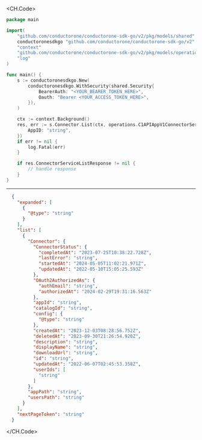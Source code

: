 
<CH.Code>
```go List.go
package main

import(
	"github.com/conductorone/conductorone-sdk-go/v2/pkg/models/shared"
	conductoronesdkgo "github.com/conductorone/conductorone-sdk-go/v2"
	"context"
	"github.com/conductorone/conductorone-sdk-go/v2/pkg/models/operations"
	"log"
)

func main() {
    s := conductoronesdkgo.New(
        conductoronesdkgo.WithSecurity(shared.Security{
            BearerAuth: "<YOUR_BEARER_TOKEN_HERE>",
            Oauth: "Bearer <YOUR_ACCESS_TOKEN_HERE>",
        }),
    )

    ctx := context.Background()
    res, err := s.Connector.List(ctx, operations.C1APIAppV1ConnectorServiceListRequest{
        AppID: "string",
    })
    if err != nil {
        log.Fatal(err)
    }

    if res.ConnectorServiceListResponse != nil {
        // handle response
    }
}
```
---

```json Example Response
  {
    "expanded": [
      {
        "@type": "string"
      }
    ],
    "list": [
      {
        "Connector": {
          "ConnectorStatus": {
            "completedAt": "2023-07-25T10:38:22.728Z",
            "lastError": "string",
            "startedAt": "2024-05-05T11:02:21.971Z",
            "updatedAt": "2022-05-10T15:05:25.593Z"
          },
          "OAuth2AuthorizedAs": {
            "authEmail": "string",
            "authorizedAt": "2024-02-29T19:31:16.563Z"
          },
          "appId": "string",
          "catalogId": "string",
          "config": {
            "@type": "string"
          },
          "createdAt": "2023-12-03T08:28:56.752Z",
          "deletedAt": "2023-09-30T21:26:54.920Z",
          "description": "string",
          "displayName": "string",
          "downloadUrl": "string",
          "id": "string",
          "updatedAt": "2022-06-07T02:45:53.358Z",
          "userIds": [
            "string"
          ]
        },
        "appPath": "string",
        "usersPath": "string"
      }
    ],
    "nextPageToken": "string"
  }
```
</CH.Code>
